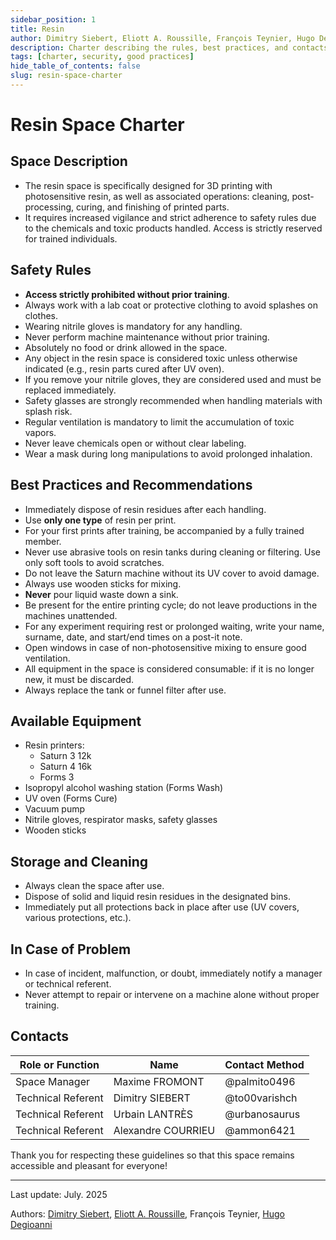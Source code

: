 ```yaml
---
sidebar_position: 1
title: Resin
author: Dimitry Siebert, Eliott A. Roussille, François Teynier, Hugo Degioanni
description: Charter describing the rules, best practices, and contacts for the FabLab resin space.
tags: [charter, security, good practices]
hide_table_of_contents: false
slug: resin-space-charter
---
```


# Resin Space Charter

## <FileText size={32} /> Space Description

- The resin space is specifically designed for 3D printing with photosensitive resin, as well as associated operations: cleaning, post-processing, curing, and finishing of printed parts.
- It requires increased vigilance and strict adherence to safety rules due to the chemicals and toxic products handled. Access is strictly reserved for trained individuals.

## <TriangleAlert size={32} /> Safety Rules

- **Access strictly prohibited without prior training**.
- Always work with a lab coat or protective clothing to avoid splashes on clothes.
- Wearing nitrile gloves is mandatory for any handling.
- Never perform machine maintenance without prior training.
- Absolutely no food or drink allowed in the space.
- Any object in the resin space is considered toxic unless otherwise indicated (e.g., resin parts cured after UV oven).
- If you remove your nitrile gloves, they are considered used and must be replaced immediately.
- Safety glasses are strongly recommended when handling materials with splash risk.
- Regular ventilation is mandatory to limit the accumulation of toxic vapors.
- Never leave chemicals open or without clear labeling.
- Wear a mask during long manipulations to avoid prolonged inhalation.

## <CheckSquare size={32} /> Best Practices and Recommendations

- Immediately dispose of resin residues after each handling.
- Use **only one type** of resin per print.
- For your first prints after training, be accompanied by a fully trained member.
- Never use abrasive tools on resin tanks during cleaning or filtering. Use only soft tools to avoid scratches.
- Do not leave the Saturn machine without its UV cover to avoid damage.
- Always use wooden sticks for mixing.
- **Never** pour liquid waste down a sink.
- Be present for the entire printing cycle; do not leave productions in the machines unattended.
- For any experiment requiring rest or prolonged waiting, write your name, surname, date, and start/end times on a post-it note.
- Open windows in case of non-photosensitive mixing to ensure good ventilation.
- All equipment in the space is considered consumable: if it is no longer new, it must be discarded.
- Always replace the tank or funnel filter after use.

## <Wrench size={32} /> Available Equipment

- Resin printers:
    - Saturn 3 12k
    - Saturn 4 16k
    - Forms 3
- Isopropyl alcohol washing station (Forms Wash)
- UV oven (Forms Cure)
- Vacuum pump
- Nitrile gloves, respirator masks, safety glasses
- Wooden sticks

## <Pin size={32} /> Storage and Cleaning

- Always clean the space after use.
- Dispose of solid and liquid resin residues in the designated bins.
- Immediately put all protections back in place after use (UV covers, various protections, etc.).

## <Siren size={32} /> In Case of Problem

- In case of incident, malfunction, or doubt, immediately notify a manager or technical referent.
- Never attempt to repair or intervene on a machine alone without proper training.

## <Phone size={32} /> Contacts

| Role or Function   | Name                | Contact Method   |
| ------------------ | ------------------- | ---------------- |
| Space Manager      | Maxime FROMONT      | @palmito0496     |
| Technical Referent | Dimitry SIEBERT     | @to00varishch    |
| Technical Referent | Urbain LANTRÈS      | @urbanosaurus    |
| Technical Referent | Alexandre COURRIEU  | @ammon6421       |

Thank you for respecting these guidelines so that this space remains accessible and pleasant for everyone!

---

Last update: July. 2025

Authors: [Dimitry Siebert](https://www.linkedin.com/in/dimitry-siebert-%F0%9F%90%B3-6a28aa256), [Eliott A. Roussille](https://github.com/aust-1), François Teynier, [Hugo Degioanni](https://www.linkedin.com/in/hdegioanni)
